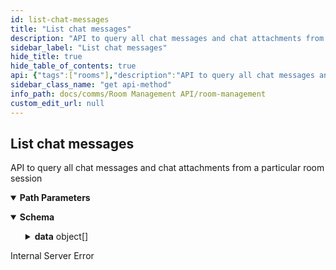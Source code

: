 ```yaml
---
id: list-chat-messages
title: "List chat messages"
description: "API to query all chat messages and chat attachments from a particular room session"
sidebar_label: "List chat messages"
hide_title: true
hide_table_of_contents: true
api: {"tags":["rooms"],"description":"API to query all chat messages and chat attachments from a particular room session","parameters":[{"name":"roomid","in":"path","description":"ID of room to return","required":true,"schema":{"type":"string"},"example":"f81d4fae-7dec-11d0-a765-00a0c91e6bf6"}],"responses":{"200":{"content":{"application/json":{"schema":{"type":"object","properties":{"data":{"type":"array","items":{"type":"object","properties":{"msg":{"type":"array","items":{"type":"object","properties":{"uid":{"type":"string"},"name":{"type":"string"},"text":{"type":"string"},"file":{"type":"object","properties":{"name":{"type":"string"},"size":{"type":"string"},"file_path":{"type":"string"}}},"mime_type":{"type":"string"},"timestamp":{"type":"string"}}}}}}},"sent_at":{"type":"string"}}},"example":{"data":[{"msg":[{"uid":"10206739","name":"Shawn Ho","text":"Hello World","mime_type":"message","timestamp":"2022-09-09T00:30:59.000Z"},{"uid":"10206739","name":"Shawn Ho","file":{"name":"HelloWorld.txt","size":11,"file_path":"d00fca2b-8280-4be8-80be-32326d9dc19e"},"mime_type":"whatFrontEndSends","timestamp":"2022-09-09T00:31:59.000Z"},{"uid":"10206739","name":"Shawn Ho","text":"Hello World Again","mime_type":"message","timestamp":"2022-09-09T00:32:59.000Z"}]}],"sent_at":"2023-06-15T18:42:11Z"}}}},"500":{"description":"Internal Server Error"}},"method":"get","path":"/rooms/{roomid}/chats","servers":[{"url":"http://app-room-mgmt.dev2.ar2","description":"Default server"}],"info":{"title":"Room Management","version":"1.0.0","description":"API for room management HTTP server"},"postman":{"name":"List chat messages","description":{"content":"API to query all chat messages and chat attachments from a particular room session","type":"text/plain"},"url":{"path":["rooms",":roomid","chats"],"host":["{{baseUrl}}"],"query":[],"variable":[{"disabled":false,"description":{"content":"(Required) ID of room to return","type":"text/plain"},"type":"any","value":"","key":"roomid"}]},"header":[{"key":"Accept","value":"application/json"}],"method":"GET"}}
sidebar_class_name: "get api-method"
info_path: docs/comms/Room Management API/room-management
custom_edit_url: null
---
```



## List chat messages



API to query all chat messages and chat attachments from a particular room session

<details style={{"marginBottom":"1rem"}} data-collapsed={false} open={true}><summary style={{}}><strong>Path Parameters</strong></summary><div><ul><ParamsItem className={"paramsItem"} param={{"name":"roomid","in":"path","description":"ID of room to return","required":true,"schema":{"type":"string"},"example":"f81d4fae-7dec-11d0-a765-00a0c91e6bf6"}}></ParamsItem></ul></div></details><div><ApiTabs><TabItem label={"200"} value={"200"}><div></div><div><MimeTabs schemaType={"response"}><TabItem label={"application/json"} value={"application/json"}><SchemaTabs><TabItem label={"Schema"} value={"Schema"}><details style={{}} data-collapsed={false} open={true}><summary style={{"textAlign":"left"}}><strong>Schema</strong></summary><div style={{"textAlign":"left","marginLeft":"1rem"}}></div><ul style={{"marginLeft":"1rem"}}><SchemaItem collapsible={true} className={"schemaItem"}><details style={{}}><summary style={{}}><strong>data</strong><span style={{"opacity":"0.6"}}> object[]</span></summary><div style={{"marginLeft":"1rem"}}><SchemaItem collapsible={true} className={"schemaItem"}><details style={{}}><summary style={{}}><strong>msg</strong><span style={{"opacity":"0.6"}}> object[]</span></summary><div style={{"marginLeft":"1rem"}}><SchemaItem collapsible={false} name={"uid"} required={false} deprecated={undefined} schemaDescription={undefined} schemaName={"string"} qualifierMessage={undefined} defaultValue={undefined}></SchemaItem><SchemaItem collapsible={false} name={"name"} required={false} deprecated={undefined} schemaDescription={undefined} schemaName={"string"} qualifierMessage={undefined} defaultValue={undefined}></SchemaItem><SchemaItem collapsible={false} name={"text"} required={false} deprecated={undefined} schemaDescription={undefined} schemaName={"string"} qualifierMessage={undefined} defaultValue={undefined}></SchemaItem><SchemaItem collapsible={true} className={"schemaItem"}><details style={{}}><summary style={{}}><strong>file</strong><span style={{"opacity":"0.6"}}> object</span></summary><div style={{"marginLeft":"1rem"}}><SchemaItem collapsible={false} name={"name"} required={false} deprecated={undefined} schemaDescription={undefined} schemaName={"string"} qualifierMessage={undefined} defaultValue={undefined}></SchemaItem><SchemaItem collapsible={false} name={"size"} required={false} deprecated={undefined} schemaDescription={undefined} schemaName={"string"} qualifierMessage={undefined} defaultValue={undefined}></SchemaItem><SchemaItem collapsible={false} name={"file_path"} required={false} deprecated={undefined} schemaDescription={undefined} schemaName={"string"} qualifierMessage={undefined} defaultValue={undefined}></SchemaItem></div></details></SchemaItem><SchemaItem collapsible={false} name={"mime_type"} required={false} deprecated={undefined} schemaDescription={undefined} schemaName={"string"} qualifierMessage={undefined} defaultValue={undefined}></SchemaItem><SchemaItem collapsible={false} name={"timestamp"} required={false} deprecated={undefined} schemaDescription={undefined} schemaName={"string"} qualifierMessage={undefined} defaultValue={undefined}></SchemaItem></div></details></SchemaItem></div></details></SchemaItem><SchemaItem collapsible={false} name={"sent_at"} required={false} deprecated={undefined} schemaDescription={undefined} schemaName={"string"} qualifierMessage={undefined} defaultValue={undefined}></SchemaItem></ul></details></TabItem><TabItem label={"Example (from schema)"} value={"Example (from schema)"}><ResponseSamples responseExample={"{\n  \"data\": [\n    {\n      \"msg\": [\n        {\n          \"uid\": \"string\",\n          \"name\": \"string\",\n          \"text\": \"string\",\n          \"file\": {\n            \"name\": \"string\",\n            \"size\": \"string\",\n            \"file_path\": \"string\"\n          },\n          \"mime_type\": \"string\",\n          \"timestamp\": \"string\"\n        }\n      ]\n    }\n  ],\n  \"sent_at\": \"string\"\n}"} language={"json"}></ResponseSamples></TabItem><TabItem label={"Example"} value={"Example"}><ResponseSamples responseExample={"{\n  \"data\": [\n    {\n      \"msg\": [\n        {\n          \"uid\": \"10206739\",\n          \"name\": \"Shawn Ho\",\n          \"text\": \"Hello World\",\n          \"mime_type\": \"message\",\n          \"timestamp\": \"2022-09-09T00:30:59.000Z\"\n        },\n        {\n          \"uid\": \"10206739\",\n          \"name\": \"Shawn Ho\",\n          \"file\": {\n            \"name\": \"HelloWorld.txt\",\n            \"size\": 11,\n            \"file_path\": \"d00fca2b-8280-4be8-80be-32326d9dc19e\"\n          },\n          \"mime_type\": \"whatFrontEndSends\",\n          \"timestamp\": \"2022-09-09T00:31:59.000Z\"\n        },\n        {\n          \"uid\": \"10206739\",\n          \"name\": \"Shawn Ho\",\n          \"text\": \"Hello World Again\",\n          \"mime_type\": \"message\",\n          \"timestamp\": \"2022-09-09T00:32:59.000Z\"\n        }\n      ]\n    }\n  ],\n  \"sent_at\": \"2023-06-15T18:42:11Z\"\n}"} language={"json"}></ResponseSamples></TabItem></SchemaTabs></TabItem></MimeTabs></div></TabItem><TabItem label={"500"} value={"500"}><div>

Internal Server Error

</div><div></div></TabItem></ApiTabs></div>
      